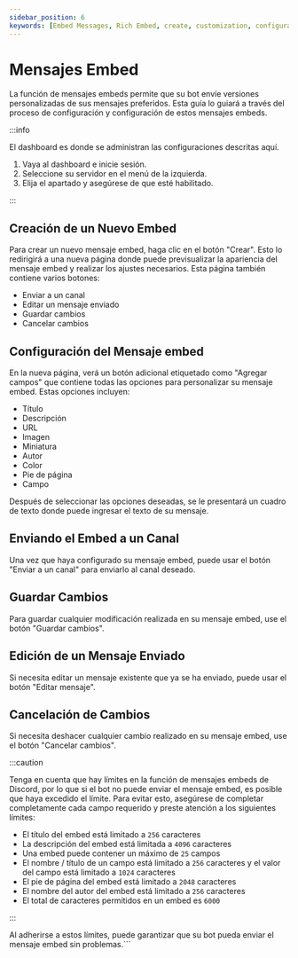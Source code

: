 ```yaml
---
sidebar_position: 6
keywords: [Embed Messages, Rich Embed, create, customization, configuration]
---
```


# Mensajes Embed

La función de mensajes embeds permite que su bot envíe versiones personalizadas de sus mensajes preferidos. Esta guía lo guiará a través del proceso de configuración y configuración de estos mensajes embeds.

:::info

El dashboard es donde se administran las configuraciones descritas aquí.

1. Vaya al dashboard e inicie sesión.
2. Seleccione su servidor en el menú de la izquierda.
3. Elija el apartado y asegúrese de que esté habilitado.

:::

## Creación de un Nuevo Embed

Para crear un nuevo mensaje embed, haga clic en el botón "Crear". Esto lo redirigirá a una nueva página donde puede previsualizar la apariencia del mensaje embed y realizar los ajustes necesarios. Esta página también contiene varios botones:

- Enviar a un canal
- Editar un mensaje enviado
- Guardar cambios
- Cancelar cambios

## Configuración del Mensaje embed

En la nueva página, verá un botón adicional etiquetado como "Agregar campos" que contiene todas las opciones para personalizar su mensaje embed. Estas opciones incluyen:

- Título
- Descripción
- URL
- Imagen
- Miniatura
- Autor
- Color
- Pie de página
- Campo

Después de seleccionar las opciones deseadas, se le presentará un cuadro de texto donde puede ingresar el texto de su mensaje.

## Enviando el Embed a un Canal

Una vez que haya configurado su mensaje embed, puede usar el botón "Enviar a un canal" para enviarlo al canal deseado.

## Guardar Cambios

Para guardar cualquier modificación realizada en su mensaje embed, use el botón "Guardar cambios".

## Edición de un Mensaje Enviado

Si necesita editar un mensaje existente que ya se ha enviado, puede usar el botón "Editar mensaje".

## Cancelación de Cambios

Si necesita deshacer cualquier cambio realizado en su mensaje embed, use el botón "Cancelar cambios".

:::caution

Tenga en cuenta que hay límites en la función de mensajes embeds de Discord, por lo que si el bot no puede enviar el mensaje embed, es posible que haya excedido el límite. Para evitar esto, asegúrese de completar completamente cada campo requerido y preste atención a los siguientes límites:

- El título del embed está limitado a `256` caracteres
- La descripción del embed está limitada a `4096` caracteres
- Una embed puede contener un máximo de `25` campos
- El nombre / título de un campo está limitado a `256` caracteres y el valor del campo está limitado a `1024` caracteres
- El pie de página del embed está limitado a `2048` caracteres
- El nombre del autor del embed está limitado a `256` caracteres
- El total de caracteres permitidos en un embed es `6000`

:::

Al adherirse a estos límites, puede garantizar que su bot pueda enviar el mensaje embed sin problemas.```
